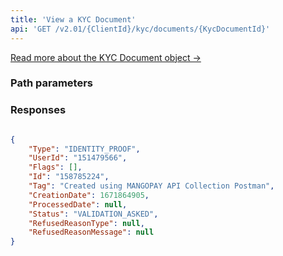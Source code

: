 ```yaml
---
title: 'View a KYC Document'  
api: 'GET /v2.01/{ClientId}/kyc/documents/{KycDocumentId}'  
---
```




[Read more about the KYC Document object →](/api-reference/kyc-documents/kyc-document-object)

### Path parameters  

<KycDocumentId />  

### Responses  

<AccordionGroup><Accordion title="200">  

<Type11Response />  

<UserId2Response />  

<FlagsResponse />  

<IdResponse />  

<Tag2Response />  

<CreationDateResponse />  

<ProcessedDateResponse />  

<Status12Response />  

<RefusedReasonType1Response />  

<RefusedReasonMessageResponse /></Accordion></AccordionGroup>  

<ResponseExample>  

```json 200  

{
    "Type": "IDENTITY_PROOF",
    "UserId": "151479566",
    "Flags": [],
    "Id": "158785224",
    "Tag": "Created using MANGOPAY API Collection Postman",
    "CreationDate": 1671864905,
    "ProcessedDate": null,
    "Status": "VALIDATION_ASKED",
    "RefusedReasonType": null,
    "RefusedReasonMessage": null
}  
 ```  

</ResponseExample>  

<RequestExample>  
    <PhpViewKycDocument />
    <NodeViewKycDocument />
    <RubySubmitKycDocument1 />
    <ViewKycDocumentJava />
    <PythonViewKycDocument />
</RequestExample>